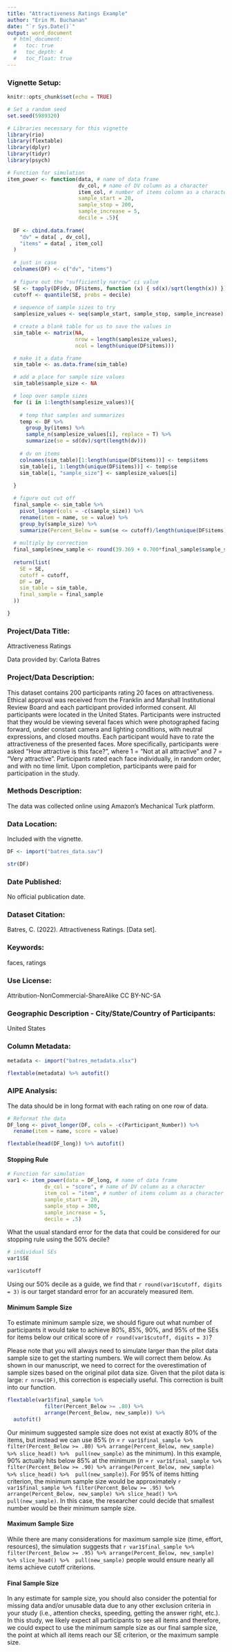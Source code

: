 ```yaml
---
title: "Attractiveness Ratings Example"
author: "Erin M. Buchanan"
date: "`r Sys.Date()`"
output: word_document
  # html_document:
  #   toc: true
  #   toc_depth: 4
  #   toc_float: true
---
```


### Vignette Setup:

```r
knitr::opts_chunk$set(echo = TRUE)

# Set a random seed
set.seed(5989320)

# Libraries necessary for this vignette
library(rio)
library(flextable)
library(dplyr)
library(tidyr)
library(psych)

# Function for simulation
item_power <- function(data, # name of data frame
                       dv_col, # name of DV column as a character
                       item_col, # number of items column as a character
                       sample_start = 20, 
                       sample_stop = 200, 
                       sample_increase = 5,
                       decile = .5){
  
  DF <- cbind.data.frame(
    "dv" = data[ , dv_col],
    "items" = data[ , item_col]
  )
  
  # just in case
  colnames(DF) <- c("dv", "items")
  
  # figure out the "sufficiently narrow" ci value
  SE <- tapply(DF$dv, DF$items, function (x) { sd(x)/sqrt(length(x)) })
  cutoff <- quantile(SE, probs = decile)
  
  # sequence of sample sizes to try
  samplesize_values <- seq(sample_start, sample_stop, sample_increase)

  # create a blank table for us to save the values in 
  sim_table <- matrix(NA, 
                      nrow = length(samplesize_values), 
                      ncol = length(unique(DF$items)))

  # make it a data frame
  sim_table <- as.data.frame(sim_table)

  # add a place for sample size values 
  sim_table$sample_size <- NA

  # loop over sample sizes
  for (i in 1:length(samplesize_values)){
      
    # temp that samples and summarizes
    temp <- DF %>% 
      group_by(items) %>% 
      sample_n(samplesize_values[i], replace = T) %>% 
      summarize(se = sd(dv)/sqrt(length(dv)))
    
    # dv on items
    colnames(sim_table)[1:length(unique(DF$items))] <- temp$items
    sim_table[i, 1:length(unique(DF$items))] <- temp$se
    sim_table[i, "sample_size"] <- samplesize_values[i]
    
  }

  # figure out cut off
  final_sample <- sim_table %>% 
    pivot_longer(cols = -c(sample_size)) %>% 
    rename(item = name, se = value) %>% 
    group_by(sample_size) %>% 
    summarize(Percent_Below = sum(se <= cutoff)/length(unique(DF$items))) 
  
  # multiply by correction 
  final_sample$new_sample <- round(39.369 + 0.700*final_sample$sample_size + 0.003*cutoff - 0.694*length(unique(DF$items)))
  
  return(list(
    SE = SE, 
    cutoff = cutoff, 
    DF = DF, 
    sim_table = sim_table, 
    final_sample = final_sample
  ))

}
```

### Project/Data Title: 

Attractiveness Ratings 

Data provided by: Carlota Batres 

### Project/Data Description: 

This dataset contains 200 participants rating 20 faces on attractiveness. Ethical approval was received from the Franklin and Marshall Institutional Review Board and each participant provided informed consent. All participants were located in the United States. Participants were instructed that they would be viewing several faces which were photographed facing forward, under constant camera and lighting conditions, with neutral expressions, and closed mouths. Each participant would have to rate the attractiveness of the presented faces. More specifically, participants were asked "How attractive is this face?", where 1 = "Not at all attractive" and 7 = "Very attractive". Participants rated each face individually, in random order, and with no time limit. Upon completion, participants were paid for participation in the study.

### Methods Description: 

The data was collected online using Amazon’s Mechanical Turk platform.  

### Data Location: 

Included with the vignette. 

```r
DF <- import("batres_data.sav")

str(DF)
```

### Date Published: 

No official publication date.

### Dataset Citation: 

Batres, C. (2022). Attractiveness Ratings. [Data set]. 

### Keywords: 

faces, ratings

### Use License: 

Attribution-NonCommercial-ShareAlike CC BY-NC-SA

### Geographic Description - City/State/Country of Participants:

United States

### Column Metadata: 

```r
metadata <- import("batres_metadata.xlsx")

flextable(metadata) %>% autofit()
```

### AIPE Analysis:

The data should be in long format with each rating on one row of data. 

```r
# Reformat the data
DF_long <- pivot_longer(DF, cols = -c(Participant_Number)) %>% 
  rename(item = name, score = value)

flextable(head(DF_long)) %>% autofit()
```

#### Stopping Rule

```r
# Function for simulation
var1 <- item_power(data = DF_long, # name of data frame
            dv_col = "score", # name of DV column as a character
            item_col = "item", # number of items column as a character
            sample_start = 20, 
            sample_stop = 300, 
            sample_increase = 5,
            decile = .5)
```


What the usual standard error for the data that could be considered for our stopping rule using the 50% decile? 

```r
# individual SEs
var1$SE

var1$cutoff
```

Using our 50% decile as a guide, we find that `r round(var1$cutoff, digits = 3)` is our target standard error for an accurately measured item. 

#### Minimum Sample Size

To estimate minimum sample size, we should figure out what number of participants it would take to achieve 80%, 85%, 90%, and 95% of the SEs for items below our critical score of `r round(var1$cutoff, digits = 3)`?

Please note that you will always need to simulate larger than the pilot data sample size to get the starting numbers. We will correct them below. As shown in our manuscript, we need to correct for the overestimation of sample sizes based on the original pilot data size. Given that the pilot data is large: `r nrow(DF)`, this correction is especially useful. This correction is built into our function. 

```r
flextable(var1$final_sample %>% 
            filter(Percent_Below >= .80) %>% 
            arrange(Percent_Below, new_sample)) %>% 
  autofit()
```

Our minimum suggested sample size does not exist at exactly 80% of the items, but instead we can use 85% (*n* = `r var1$final_sample %>% filter(Percent_Below >= .80) %>% arrange(Percent_Below, new_sample) %>% slice_head() %>%  pull(new_sample)` as the minimum). In this example, 90% actually hits below 85% at the minimum (*n* = `r var1$final_sample %>% filter(Percent_Below >= .90) %>% arrange(Percent_Below, new_sample) %>% slice_head() %>%  pull(new_sample)`). For 95% of items hitting criterion, the minimum sample size would be approximately `r var1$final_sample %>% filter(Percent_Below >= .95) %>% arrange(Percent_Below, new_sample) %>% slice_head() %>%  pull(new_sample)`. In this case, the researcher could decide that smallest number would be their minimum sample size. 

#### Maximum Sample Size

While there are many considerations for maximum sample size (time, effort, resources), the simulation suggests that `r var1$final_sample %>% filter(Percent_Below >= .95) %>% arrange(Percent_Below, new_sample) %>% slice_head() %>%  pull(new_sample)` people would ensure nearly all items achieve cutoff criterions. 

#### Final Sample Size

In any estimate for sample size, you should also consider the potential for missing data and/or unusable data due to any other exclusion criteria in your study (i.e., attention checks, speeding, getting the answer right, etc.). In this study, we likely expect all participants to see all items and therefore, we could expect to use the minimum sample size as our final sample size, the point at which all items reach our SE criterion, or the maximum sample size. 


